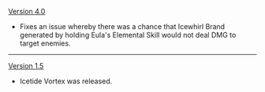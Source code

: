 {{Change History/Header}}
[[Version 4.0]]
* Fixes an issue whereby there was a chance that Icewhirl Brand generated by holding Eula's Elemental Skill would not deal DMG to target enemies.
----
[[Version 1.5]]
* Icetide Vortex was released.